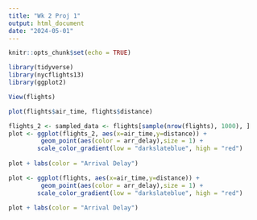 ```yaml
---
title: "Wk 2 Proj 1"
output: html_document
date: "2024-05-01"
---
```


```r
knitr::opts_chunk$set(echo = TRUE)
```

```r
library(tidyverse)
library(nycflights13)
library(ggplot2)
```

```r
View(flights)

```

```r
plot(flights$air_time, flights$distance)

```

```r

flights_2 <- sampled_data <- flights[sample(nrow(flights), 1000), ]
plot <- ggplot(flights_2, aes(x=air_time,y=distance)) +
         geom_point(aes(color = arr_delay),size = 1) +
        scale_color_gradient(low = "darkslateblue", high = "red")
  
plot + labs(color = "Arrival Delay")
```

```r

plot <- ggplot(flights, aes(x=air_time,y=distance)) +
         geom_point(aes(color = arr_delay),size = 1) +
        scale_color_gradient(low = "darkslateblue", high = "red")

plot + labs(color = "Arrival Delay")
```



